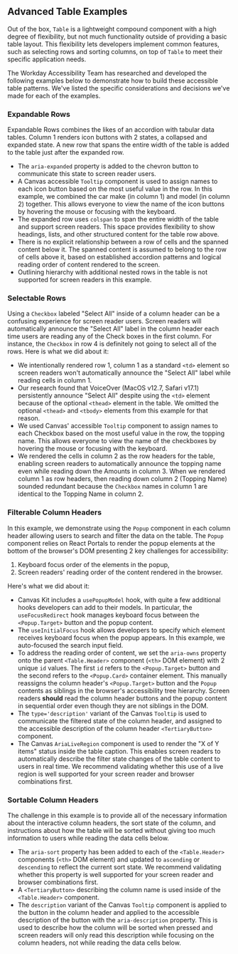 

<Meta title="Guides/Accessibility/Advanced Tables" />

## Advanced Table Examples

Out of the box, `Table` is a lightweight compound component with a high degree of flexibility, but
not much functionality outside of providing a basic table layout. This flexibility lets developers
implement common features, such as selecting rows and sorting columns, on top of `Table` to meet
their specific application needs.

The Workday Accessibility Team has researched and developed the following examples below to
demonstrate how to build these accessible table patterns. We've listed the specific considerations
and decisions we've made for each of the examples.

### Expandable Rows

Expandable Rows combines the likes of an accordion with tabular data tables. Column 1 renders icon
buttons with 2 states, a collapsed and expanded state. A new row that spans the entire width of the
table is added to the table just after the expanded row.

- The `aria-expanded` property is added to the chevron button to communicate this state to screen
  reader users.
- A Canvas accessible `Tooltip` component is used to assign names to each icon button based on the
  most useful value in the row. In this example, we combined the car make (in column 1) and model
  (in column 2) together. This allows everyone to view the name of the icon buttons by hovering the
  mouse or focusing with the keyboard.
- The expanded row uses `colspan` to span the entire width of the table and support screen readers.
  This space provides flexibility to show headings, lists, and other structured content for the
  table row above.
- There is no explicit relationship between a row of cells and the spanned content below it. The
  spanned content is assumed to belong to the row of cells above it, based on established accordion
  patterns and logical reading order of content rendered to the screen.
- Outlining hierarchy with additional nested rows in the table is not supported for screen readers
  in this example.

<ExampleCodeBlock code={ExpandableRows} />

### Selectable Rows

Using a `Checkbox` labeled "Select All" inside of a column header can be a confusing experience for
screen reader users. Screen readers will automatically announce the "Select All" label in the column
header each time users are reading any of the Check boxes in the first column. For instance, the
`Checkbox` in row 4 is definitely not going to select all of the rows. Here is what we did about it:

- We intentionally rendered row 1, column 1 as a standard `<td>` element so screen readers won't
  automatically announce the "Select All" label while reading cells in column 1.
- Our research found that VoiceOver (MacOS v12.7, Safari v17.1) persistently announce "Select All"
  despite using the `<td>` element because of the optional `<thead>` element in the table. We
  omitted the optional `<thead>` and `<tbody>` elements from this example for that reason.
- We used Canvas' accessible `Tooltip` component to assign names to each Checkbox based on the most
  useful value in the row, the topping name. This allows everyone to view the name of the checkboxes
  by hovering the mouse or focusing with the keyboard.
- We rendered the cells in column 2 as the row headers for the table, enabling screen readers to
  automatically announce the topping name even while reading down the Amounts in column 3. When we
  rendered column 1 as row headers, then reading down column 2 (Topping Name) sounded redundant
  because the `Checkbox` names in column 1 are identical to the Topping Name in column 2.

<ExampleCodeBlock code={SelectableRows} />

### Filterable Column Headers

In this example, we demonstrate using the `Popup` component in each column header allowing users to
search and filter the data on the table. The `Popup` component relies on React Portals to render the
popup elements at the bottom of the browser's DOM presenting 2 key challenges for accessibility:

1. Keyboard focus order of the elements in the popup,
2. Screen readers' reading order of the content rendered in the browser.

Here's what we did about it:

- Canvas Kit includes a `usePopupModel` hook, with quite a few additional hooks developers can add
  to their models. In particular, the `useFocusRedirect` hook manages keyboard focus between the
  `<Popup.Target>` button and the popup content.
- The `useInitialFocus` hook allows developers to specify which element receives keyboard focus when
  the popup appears. In this example, we auto-focused the search input field.
- To address the reading order of content, we set the `aria-owns` property onto the parent
  `<Table.Header>` component (`<th>` DOM element) with 2 unique `id` values. The first `id` refers
  to the `<Popup.Target>` button and the second refers to the `<Popup.Card>` container element. This
  manually reassigns the column header's `<Popup.Target>` button and the `Popup` contents as
  siblings in the browser's accessibility tree hierarchy. Screen readers **should** read the column
  header buttons and the popup content in sequential order even though they are not siblings in the
  DOM.
- The `type='description'` variant of the Canvas `Tooltip` is used to communicate the filtered state
  of the column header, and assigned to the accessible description of the column header
  `<TertiaryButton>` component.
- The Canvas `AriaLiveRegion` component is used to render the "X of Y items" status inside the table
  caption. This enables screen readers to automatically describe the filter state changes of the
  table content to users in real time. We recommend validating whether this use of a live region is
  well supported for your screen reader and browser combinations first.

<ExampleCodeBlock code={FilterableColumnHeaders} />

### Sortable Column Headers

The challenge in this example is to provide all of the necessary information about the interactive
column headers, the sort state of the column, and instructions about how the table will be sorted
without giving too much information to users while reading the data cells below.

- The `aria-sort` property has been added to each of the `<Table.Header>` components (`<th>` DOM
  element) and updated to `ascending` or `descending` to reflect the current sort state. We
  recommend validating whether this property is well supported for your screen reader and browser
  combinations first.
- A `<TertiaryButton>` describing the column name is used inside of the `<Table.Header>` component.
- The `description` variant of the Canvas `Tooltip` component is applied to the button in the column
  header and applied to the accessible description of the button with the `aria-description`
  property. This is used to describe how the column will be sorted when pressed and screen readers
  will only read this description while focusing on the column headers, not while reading the data
  cells below.

<ExampleCodeBlock code={SortableColumnHeaders} />

